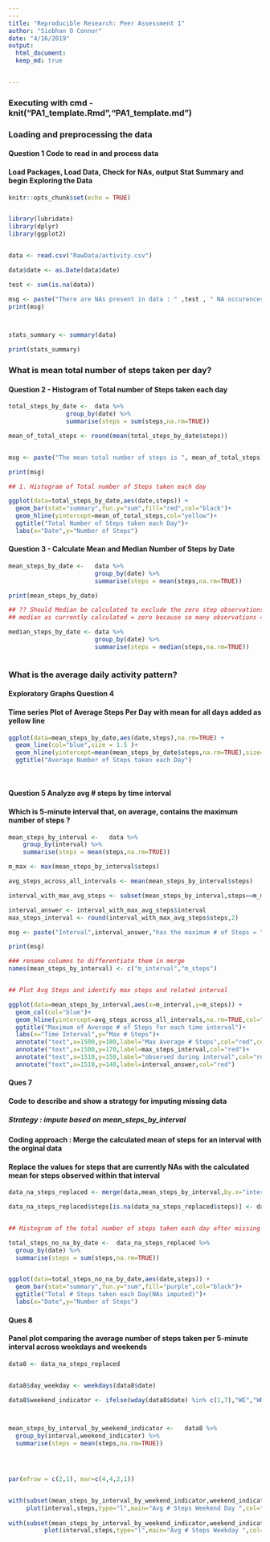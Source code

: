 ```yaml
---
---
title: "Reproducible Research: Peer Assessment 1"
author: "Siobhan O Connor"
date: "4/16/2019"
output: 
  html_document:
  keep_md: true


---
```

### Executing with cmd - knit("PA1_template.Rmd","PA1_template.md")
### Loading and preprocessing the data
#### Question 1 Code to read in and process data 
#### Load Packages, Load Data, Check for NAs, output Stat Summary and begin Exploring the Data 

```r

knitr::opts_chunk$set(echo = TRUE)


library(lubridate)
library(dplyr)
library(ggplot2)


data <- read.csv("RawData/activity.csv")

data$date <- as.Date(data$date)

test <- sum(is.na(data))

msg <- paste("There are NAs present in data : " ,test , " NA occurences")
print(msg)



stats_summary <- summary(data)  

print(stats_summary)

```

### What is mean total number of steps taken per day?
#### Question 2 - Histogram of Total number of Steps taken each day

``` r
total_steps_by_date <-  data %>%
                group_by(date) %>%
                summarise(steps = sum(steps,na.rm=TRUE))

mean_of_total_steps <- round(mean(total_steps_by_date$steps))


msg <- paste("The mean total number of steps is ", mean_of_total_steps)

print(msg)

## 1. Histogram of Total number of Steps taken each day

ggplot(data=total_steps_by_date,aes(date,steps)) +
  geom_bar(stat="summary",fun.y="sum",fill="red",col="black")+
  geom_hline(yintercept=mean_of_total_steps,col="yellow")+
  ggtitle("Total Number of Steps taken each Day")+
  labs(x="Date",y="Number of Steps")

```

#### Question 3 - Calculate Mean and Median Number of Steps by Date

``` r
mean_steps_by_date <-   data %>%
                        group_by(date) %>%
                        summarise(steps = mean(steps,na.rm=TRUE))

print(mean_steps_by_date)

## ?? Should Median be calculated to exclude the zero step observations and missing values ie steps[steps>0]
## median as currently calculated = zero because so many observations = 0

median_steps_by_date <- data %>%
                        group_by(date) %>%
                        summarise(steps = median(steps,na.rm=TRUE))



```

### What is the average daily activity pattern?
#### Exploratory Graphs Question 4
#### Time series Plot of Average Steps Per Day with mean for all days added as yellow line 

```r

ggplot(data=mean_steps_by_date,aes(date,steps),na.rm=TRUE) +
  geom_line(col="blue",size = 1.5 )+
  geom_hline(yintercept=mean(mean_steps_by_date$steps,na.rm=TRUE),size=2,col="yellow")+
  ggtitle("Average Number of Steps taken each Day")
  
  
```


#### Question 5 Analyze avg # steps by time interval
#### Which is 5-minute interval that, on average, contains the maximum number of steps ?

``` r
mean_steps_by_interval <-   data %>%
    group_by(interval) %>%
    summarise(steps = mean(steps,na.rm=TRUE))

m_max <- max(mean_steps_by_interval$steps)

avg_steps_across_all_intervals <- mean(mean_steps_by_interval$steps)

interval_with_max_avg_steps <- subset(mean_steps_by_interval,steps==m_max)

interval_answer <- interval_with_max_avg_steps$interval
max_steps_interval <- round(interval_with_max_avg_steps$steps,2)

msg <- paste("Interval",interval_answer,"has the maximum # of Steps = ", max_steps_interval)

print(msg)

### rename columns to differentiate them in merge
names(mean_steps_by_interval) <- c("m_interval","m_steps")


## Plot Avg Steps and identify max steps and related interval  

ggplot(data=mean_steps_by_interval,aes(x=m_interval,y=m_steps)) +
  geom_col(col="blue")+
  geom_hline(yintercept=avg_steps_across_all_intervals,na.rm=TRUE,col="yellow")+
  ggtitle("Maximum of Average # of Steps for each time interval")+
  labs(x="Time Interval",y="Max # Steps")+
  annotate("text",x=1500,y=180,label="Max Average # Steps",col="red",cex=2.5)+
  annotate("text",x=1500,y=170,label=max_steps_interval,col="red")+
  annotate("text",x=1510,y=150,label="observed during interval",col="red",cex=2.5)+
  annotate("text",x=1510,y=140,label=interval_answer,col="red")

```

#### Ques 7
#### Code to describe and show a strategy for imputing missing data
##### Strategy : impute based on mean_steps_by_interval

#### Coding approach : Merge the calculated mean of steps for an interval with the orginal data
#### Replace the values for steps that are currently NAs with the calculated mean for steps observed within that interval  

``` r

data_na_steps_replaced <- merge(data,mean_steps_by_interval,by.x="interval",by.y="m_interval")

data_na_steps_replaced$steps[is.na(data_na_steps_replaced$steps)] <- data_na_steps_replaced$m_steps[is.na(data_na_steps_replaced$steps)]


## Histogram of the total number of steps taken each day after missing values are imputed

total_steps_no_na_by_date <-  data_na_steps_replaced %>%
  group_by(date) %>%
  summarise(steps = sum(steps,na.rm=TRUE))


ggplot(data=total_steps_no_na_by_date,aes(date,steps)) +
  geom_bar(stat="summary",fun.y="sum",fill="purple",col="black")+
  ggtitle("Total # Steps taken each Day(NAs imputed)")+
  labs(x="Date",y="Number of Steps")

```

#### Ques 8 
#### Panel plot comparing the average number of steps taken per 5-minute interval across weekdays and weekends

``` r

data8 <- data_na_steps_replaced


data8$day_weekday <- weekdays(data8$date) 

data8$weekend_indicator <- ifelse(wday(data8$date) %in% c(1,7),"WE","WD")



mean_steps_by_interval_by_weekend_indicator <-   data8 %>%
  group_by(interval,weekend_indicator) %>%
  summarise(steps = mean(steps,na.rm=TRUE))




par(mfrow = c(2,1), mar=c(4,4,2,1))


with(subset(mean_steps_by_interval_by_weekend_indicator,weekend_indicator=="WE"), 
     plot(interval,steps,type="l",main="Avg # Steps Weekend Day ",col="purple"))
     
with(subset(mean_steps_by_interval_by_weekend_indicator,weekend_indicator=="WD"), 
          plot(interval,steps,type="l",main="Avg # Steps Weekday ",col="red") )    
     
    
    

```


